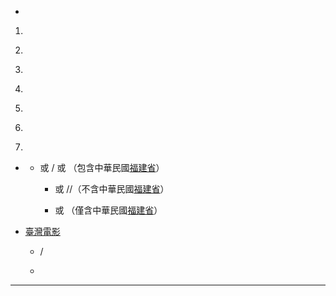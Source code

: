 * {{TWN}} {{tl|TWN}}
# {{TWN-VOC}} {{tl|TWN-VOC}}
# {{TWN-ESP}} {{tl|TWN-ESP}}
# {{TWN-MING}} {{tl|TWN-MING}}
# {{TWN-QING}} {{tl|TWN-QING}}
# {{TWN-1895}} {{tl|TWN-1895}}
# {{TWN-JPN}} {{tl|TWN-JPN}}
# {{TWN-1945}} {{tl|TWN-1945}}
* {{ROC}} {{tl|ROC}}
** {{Taiwan Area}} {{tl|Taiwan Area}} 或 {{ROC-TW}} {{tl|ROC-TW}}/{{tl|ROC-TWN}} 或 {{TPE}} {{tl|TPE}}（包含中華民國[[福建省 (中華民國)|福建省]]）
*** {{TWN-ROC}} {{tl|TWN-ROC}} 或 {{TPG}} {{tl|TPG}}/{{tl|Taiwan Province}}/{{tl|臺灣省}}（不含中華民國[[福建省 (中華民國)|福建省]]）
*** {{FJN-ROC}} {{tl|FJN-ROC}} 或 {{FPG}} {{tl|FPG}}（僅含中華民國[[福建省 (中華民國)|福建省]]）
* [[臺灣電影]]
** {{台灣電影產地}} {{tl|台灣電影產地}} / {{tl|Film Taiwan}}
** {{日治台灣電影產地}} {{tl|日治台灣電影產地}}
----
{{Flag-all}}<noinclude>
{{Documentation}}
</noinclude>